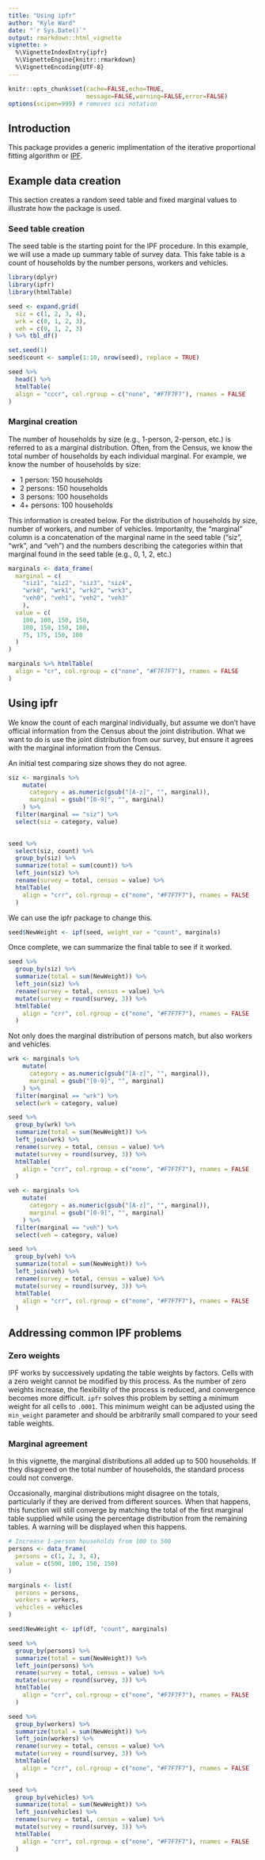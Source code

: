 ```yaml
---
title: "Using ipfr"
author: "Kyle Ward"
date: "`r Sys.Date()`"
output: rmarkdown::html_vignette
vignette: >
  %\VignetteIndexEntry{ipfr}
  %\VignetteEngine{knitr::rmarkdown}
  %\VignetteEncoding{UTF-8}
---
```


```r
knitr::opts_chunk$set(cache=FALSE,echo=TRUE,
                      message=FALSE,warning=FALSE,error=FALSE)
options(scipen=999) # removes sci notation
```

## Introduction

This package provides a generic implimentation of the iterative proportional 
fitting algorithm or [IPF](https://en.wikipedia.org/wiki/Iterative_proportional_fitting).

## Example data creation

This section creates a random seed table and fixed marginal values to illustrate 
how the package is used.

### Seed table creation
The seed table is the starting point for the IPF procedure.  In this example, 
we will use a made up summary table of survey data.  This fake table is a count 
of households by the number persons, workers and vehicles.
```r
library(dplyr)
library(ipfr)
library(htmlTable)

seed <- expand.grid(
  siz = c(1, 2, 3, 4),
  wrk = c(0, 1, 2, 3),
  veh = c(0, 1, 2, 3)
) %>% tbl_df()

set.seed(1)
seed$count <- sample(1:10, nrow(seed), replace = TRUE)

seed %>%
  head() %>%
  htmlTable(
  align = "cccr", col.rgroup = c("none", "#F7F7F7"), rnames = FALSE
)
```


### Marginal creation
The number of households by size (e.g., 1-person, 2-person, etc.) is referred to
as a marginal distribution.  Often, from the Census, we know the total number of 
households by each individual marginal.  For example, we know the number of 
households by size:

  * 1 person: 150 households
  * 2 persons: 150 households
  * 3 persons: 100 households
  * 4+ persons: 100 households

This information is created below. For the distribution of households by size, 
number of workers, and number of vehicles.  Importanlty, the "marginal" column 
is a concatenation of the marginal name in the seed table ("siz", "wrk", and 
"veh") and the numbers describing the categories within that marginal found in 
the seed table (e.g., 0, 1, 2, etc.)
```r

marginals <- data_frame(
  marginal = c(
    "siz1", "siz2", "siz3", "siz4",
    "wrk0", "wrk1", "wrk2", "wrk3",
    "veh0", "veh1", "veh2", "veh3"
    ),
  value = c(
    100, 100, 150, 150,
    100, 150, 150, 100,
    75, 175, 150, 100
  )
)

marginals %>% htmlTable(
  align = "cr", col.rgroup = c("none", "#F7F7F7"), rnames = FALSE
)
```

## Using ipfr
We know the count of each marginal individually, but assume we don't have 
official information from the Census about the joint distribution.  What we want
to do is use the joint distribution from our survey, but ensure it agrees with 
the marginal information from the Census.

An initial test comparing size shows they do not agree.
```r
siz <- marginals %>%
    mutate(
      category = as.numeric(gsub("[A-z]", "", marginal)),
      marginal = gsub("[0-9]", "", marginal)
    ) %>%
  filter(marginal == "siz") %>%
  select(siz = category, value)
  

seed %>%
  select(siz, count) %>%
  group_by(siz) %>%
  summarize(total = sum(count)) %>%
  left_join(siz) %>%
  rename(survey = total, census = value) %>%
  htmlTable(
    align = "crr", col.rgroup = c("none", "#F7F7F7"), rnames = FALSE
  )
```

We can use the ipfr package to change this.
```r
seed$NewWeight <- ipf(seed, weight_var = "count", marginals)
```

Once complete, we can summarize the final table to see if it worked.
```r
seed %>%
  group_by(siz) %>%
  summarize(total = sum(NewWeight)) %>%
  left_join(siz) %>%
  rename(survey = total, census = value) %>%
  mutate(survey = round(survey, 3)) %>%
  htmlTable(
    align = "crr", col.rgroup = c("none", "#F7F7F7"), rnames = FALSE
  )
```

Not only does the marginal distribution of persons match, but also workers and
vehicles.
```r
wrk <- marginals %>%
    mutate(
      category = as.numeric(gsub("[A-z]", "", marginal)),
      marginal = gsub("[0-9]", "", marginal)
    ) %>%
  filter(marginal == "wrk") %>%
  select(wrk = category, value)

seed %>%
  group_by(wrk) %>%
  summarize(total = sum(NewWeight)) %>%
  left_join(wrk) %>%
  rename(survey = total, census = value) %>%
  mutate(survey = round(survey, 3)) %>%
  htmlTable(
    align = "crr", col.rgroup = c("none", "#F7F7F7"), rnames = FALSE
  )

veh <- marginals %>%
    mutate(
      category = as.numeric(gsub("[A-z]", "", marginal)),
      marginal = gsub("[0-9]", "", marginal)
    ) %>%
  filter(marginal == "veh") %>%
  select(veh = category, value)

seed %>%
  group_by(veh) %>%
  summarize(total = sum(NewWeight)) %>%
  left_join(veh) %>%
  rename(survey = total, census = value) %>%
  mutate(survey = round(survey, 3)) %>%
  htmlTable(
    align = "crr", col.rgroup = c("none", "#F7F7F7"), rnames = FALSE
  )
```

## Addressing common IPF problems

### Zero weights
IPF works by successively updating the table weights by factors.  Cells with a 
zero weight cannot be modified by this process.  As the number of zero weights 
increase, the flexibility of the process is reduced, and convergence becomes 
more difficult. `ipfr` solves this problem by setting a minimum weight for all 
cells to `.0001`.  This minimum weight can be adjusted using the `min_weight` 
parameter and should be arbitrarily small compared to your seed table weights.

### Marginal agreement
In this vignette, the marginal distributions all added up to 500 households.
If they disagreed on the total number of households, the standard process could 
not converge.

Occasionally, marginal distributions might disagree on the totals, particularly 
if they are derived from different sources.  When that happens, this function 
will still converge by matching the total of the first marginal table supplied 
while using the percentage distribution from the remaining tables.  A warning 
will be displayed when this happens.

```r
# Increase 1-person households from 100 to 500
persons <- data_frame(
  persons = c(1, 2, 3, 4),
  value = c(500, 100, 150, 150)
)

marginals <- list(
  persons = persons,
  workers = workers,
  vehicles = vehicles
)

seed$NewWeight <- ipf(df, "count", marginals)
```

```r
seed %>%
  group_by(persons) %>%
  summarize(total = sum(NewWeight)) %>%
  left_join(persons) %>%
  rename(survey = total, census = value) %>%
  mutate(survey = round(survey, 3)) %>%
  htmlTable(
    align = "crr", col.rgroup = c("none", "#F7F7F7"), rnames = FALSE
  )

seed %>%
  group_by(workers) %>%
  summarize(total = sum(NewWeight)) %>%
  left_join(workers) %>%
  rename(survey = total, census = value) %>%
  mutate(survey = round(survey, 3)) %>%
  htmlTable(
    align = "crr", col.rgroup = c("none", "#F7F7F7"), rnames = FALSE
  )

seed %>%
  group_by(vehicles) %>%
  summarize(total = sum(NewWeight)) %>%
  left_join(vehicles) %>%
  rename(survey = total, census = value) %>%
  mutate(survey = round(survey, 3)) %>%
  htmlTable(
    align = "crr", col.rgroup = c("none", "#F7F7F7"), rnames = FALSE
  )
```
